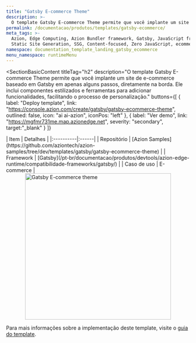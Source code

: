 ```yaml
---
title: "Gatsby E-commerce Theme"
description: >-
  O template Gatsby E-commerce Theme permite que você implante um site de e-commerce baseado em Gatsby em apenas alguns passos, diretamente na borda. Ele inclui componentes estilizados e ferramentas para adicionar funcionalidades, facilitando o processo de personalização.
permalink: /documentacao/produtos/templates/gatsby-ecommerce/
meta_tags: >-
  Azion, Edge Computing, Azion Bundler framework, Gatsby, JavaScript frameworks,
  Static Site Generation, SSG, Content-focused, Zero JavaScript, ecommerce
namespace: documentation_template_landing_gatsby_ecommerce
menu_namespace: runtimeMenu
---
```



  <SectionBasicContent
    titleTag="h2"
    description="O template Gatsby E-commerce Theme permite que você implante um site de e-commerce baseado em Gatsby em apenas alguns passos, diretamente na borda. Ele inclui componentes estilizados e ferramentas para adicionar funcionalidades, facilitando o processo de personalização."
    buttons={[
      { label: "Deploy template", link: "https://console.azion.com/create/gatsby/gatsby-ecommerce-theme", outlined: false, icon: "ai ai-azion", iconPos: "left" },
      { label: "Ver demo", link: "https://mgfmr731me.map.azionedge.net", severity: "secondary", target:"_blank" }
    ]}
  >
  <Fragment slot="content">
  <div style="flex: 1; min-width: 300px;">
    | Item | Detalhes |
    |:----------|:------|
    | Repositório | [Azion Samples](https://github.com/aziontech/azion-samples/tree/dev/templates/gatsby/gatsby-ecommerce-theme) |
    | Framework | [Gatsby](/pt-br/documentacao/produtos/devtools/azion-edge-runtime/compatibilidade-frameworks/gatsby/) |
    | Caso de uso | E-commerce |
  </div>
  <div style="display: flex; justify-content: center; align-items: center; flex: 1; min-width: 300px;">
    <img src="/assets/docs/images/uploads/template-showcase/gatsby/gatsby-ecommerce.png" width="400" alt="Gatsby E-commerce theme" style="max-width: 100%; height: auto;" />
  </div>
  </Fragment>
</SectionBasicContent>

Para mais informações sobre a implementação deste template, visite o [guia do template](/pt-br/documentacao/produtos/guias/gatsby-ecommerce-theme/).